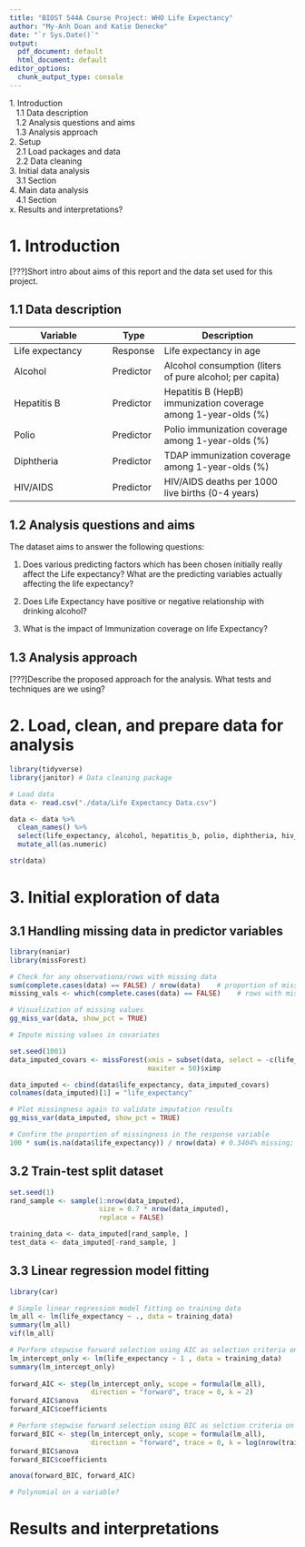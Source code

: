 ```yaml
---
title: "BIOST 544A Course Project: WHO Life Expectancy"
author: "My-Anh Doan and Katie Denecke"
date: "`r Sys.Date()`"
output:
  pdf_document: default
  html_document: default
editor_options:
  chunk_output_type: console
---
```


| 1. Introduction
|    1.1 Data description
|    1.2 Analysis questions and aims
|    1.3 Analysis approach
| 2. Setup
|    2.1 Load packages and data
|    2.2 Data cleaning
| 3. Initial data analysis
|    3.1 Section
| 4. Main data analysis
|    4.1 Section
| x. Results and interpretations?

# 1. Introduction
[???]Short intro about aims of this report and the data set used for this project.

## 1.1 Data description
Variable | Type | Description
-------- | ---- | ----------- 
Life expectancy | Response | Life expectancy in age
Alcohol | Predictor | Alcohol consumption (liters of pure alcohol; per capita)
Hepatitis B | Predictor | Hepatitis B (HepB) immunization coverage among 1-year-olds (%)
Polio | Predictor | Polio immunization coverage among 1-year-olds (%)
Diphtheria | Predictor | TDAP immunization coverage among 1-year-olds (%)
HIV/AIDS | Predictor | HIV/AIDS deaths per 1000 live births (0-4 years)

## 1.2 Analysis questions and aims
The dataset aims to answer the following questions: 

1. Does various predicting factors which has been chosen initially really affect the Life expectancy? What are the predicting variables actually affecting the life expectancy?

6. Does Life Expectancy have positive or negative relationship with drinking alcohol?

8. What is the impact of Immunization coverage on life Expectancy?

## 1.3 Analysis approach
[???]Describe the proposed approach for the analysis. What tests and techniques are we using?

# 2. Load, clean, and prepare data for analysis
```r
library(tidyverse)
library(janitor) # Data cleaning package

# Load data
data <- read.csv("./data/Life Expectancy Data.csv")

data <- data %>%
  clean_names() %>% 
  select(life_expectancy, alcohol, hepatitis_b, polio, diphtheria, hiv_aids) %>% 
  mutate_all(as.numeric)

str(data)
```

# 3. Initial exploration of data

## 3.1 Handling missing data in predictor variables
```r
library(naniar)
library(missForest)

# Check for any observations/rows with missing data
sum(complete.cases(data) == FALSE) / nrow(data)    # proportion of missing data
missing_vals <- which(complete.cases(data) == FALSE)    # rows with missing data

# Visualization of missing values
gg_miss_var(data, show_pct = TRUE)

# Impute missing values in covariates

set.seed(1001)
data_imputed_covars <- missForest(xmis = subset(data, select = -c(life_expectancy)),
                                  maxiter = 50)$ximp

data_imputed <- cbind(data$life_expectancy, data_imputed_covars)
colnames(data_imputed)[1] = "life_expectancy"

# Plot missingness again to validate imputation results
gg_miss_var(data_imputed, show_pct = TRUE)

# Confirm the proportion of missingness in the response variable
100 * sum(is.na(data$life_expectancy)) / nrow(data) # 0.3404% missing; value matches gg_miss_var plot
```

## 3.2 Train-test split dataset
``` r
set.seed(1)
rand_sample <- sample(1:nrow(data_imputed),
                      size = 0.7 * nrow(data_imputed),
                      replace = FALSE)

training_data <- data_imputed[rand_sample, ]
test_data <- data_imputed[-rand_sample, ]
```

## 3.3 Linear regression model fitting
```r
library(car)

# Simple linear regression model fitting on training data
lm_all <- lm(life_expectancy ~ ., data = training_data)
summary(lm_all)
vif(lm_all)

# Perform stepwise forward selection using AIC as selection criteria on training data
lm_intercept_only <- lm(life_expectancy ~ 1 , data = training_data)
summary(lm_intercept_only)
  
forward_AIC <- step(lm_intercept_only, scope = formula(lm_all),
                    direction = "forward", trace = 0, k = 2)
forward_AIC$anova
forward_AIC$coefficients

# Perform stepwise forward selection using BIC as selction criteria on training data
forward_BIC <- step(lm_intercept_only, scope = formula(lm_all),
                    direction = "forward", trace = 0, k = log(nrow(training_data)))
forward_BIC$anova
forward_BIC$coefficients

anova(forward_BIC, forward_AIC)

# Polynomial on a variable? 

```

# Results and interpretations
```r

```


